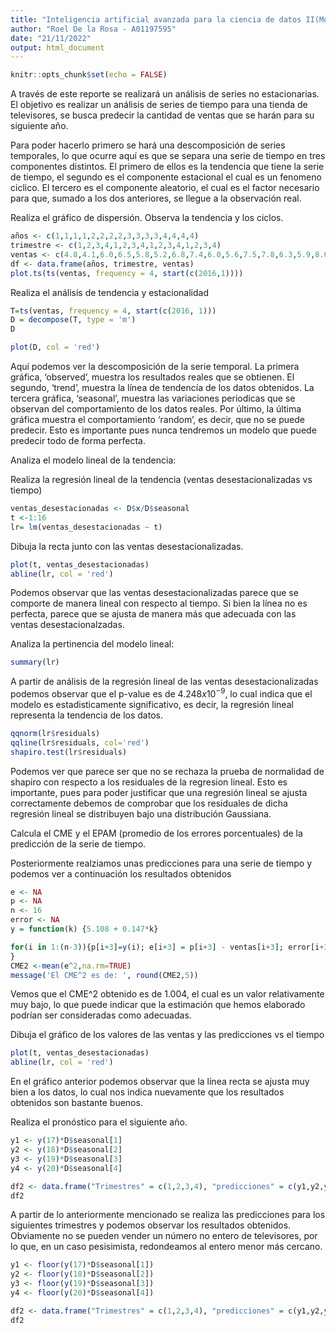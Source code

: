 ---
title: "Inteligencia artificial avanzada para la ciencia de datos II(Módulo 5: Estadística Avanzada para ciencia de datos)"
author: "Roel De la Rosa - A01197595"
date: "21/11/2022"
output: html_document
---

```{r setup, include=FALSE}
knitr::opts_chunk$set(echo = FALSE)
```

A través de este reporte se realizará un análisis de series no estacionarias.
El objetivo es realizar un análisis de series de tiempo para una tienda de televisores, se busca predecir la cantidad de ventas que se harán para su siguiente año.

Para poder hacerlo primero se hará una descomposición de series temporales, lo que ocurre aquí es que se separa una serie de tiempo en tres componentes distintos. El primero de ellos es la tendencia que tiene la serie de tiempo, el segundo es el componente estacional el cual es un fenomeno ciclico. El tercero es el componente aleatorio, el cual es el factor necesario para que, sumado a los dos anteriores, se llegue a la observación real.

Realiza el gráfico de dispersión. Observa la tendencia y los ciclos.
```{r}
años <- c(1,1,1,1,2,2,2,2,3,3,3,3,4,4,4,4)
trimestre <- c(1,2,3,4,1,2,3,4,1,2,3,4,1,2,3,4)
ventas <- c(4.8,4.1,6.0,6.5,5.8,5.2,6.8,7.4,6.0,5.6,7.5,7.8,6.3,5.9,8.0,8.4)
df <- data.frame(años, trimestre, ventas)
plot.ts(ts(ventas, frequency = 4, start(c(2016,1))))
```

Realiza el análisis de tendencia y estacionalidad
```{r}
T=ts(ventas, frequency = 4, start(c(2016, 1)))
D = decompose(T, type = 'm')
D
```

```{r}
plot(D, col = 'red')
```
Aquí podemos ver la descomposición de la serie temporal. La primera gráfica, 'observed', muestra los resultados reales que se obtienen. El segundo, 'trend', muestra la línea de tendencía de los datos obtenidos. La tercera gráfica, 'seasonal', muestra las variaciones periodicas que se observan del comportamiento de los datos reales. Por último, la última gráfica muestra el comportamiento 'random', es decir, que no se puede predecir. Esto es importante pues nunca tendremos un modelo que puede predecir todo de forma perfecta.


Analiza el modelo lineal de la tendencia:

Realiza la regresión lineal de la tendencia (ventas desestacionalizadas vs tiempo)
```{r}
ventas_desestacionadas <- D$x/D$seasonal
t <-1:16 
lr= lm(ventas_desestacionadas ~ t)
```
Dibuja la recta junto con las ventas desestacionalizadas.
```{r}
plot(t, ventas_desestacionadas)
abline(lr, col = 'red')
```
Podemos observar que las ventas desestacionalizadas parece que se comporte de manera lineal con respecto al tiempo. Si bien la línea no es perfecta, parece que se ajusta de manera más que adecuada con las ventas desestacionalzadas.

Analiza la pertinencia del modelo lineal:
```{r}
summary(lr)
```
A partir de análisis de la regresión lineal de las ventas desestacionalizadas podemos observar que el p-value es de $4.248 x10^{-9}$, lo cual indica que el modelo es estadisticamente significativo, es decir, la regresión lineal representa la tendencia de los datos.

```{r}
qqnorm(lr$residuals)
qqline(lr$residuals, col='red')
shapiro.test(lr$residuals)
```
Podemos ver que parece ser que no se rechaza la prueba de normalidad de shapiro con respecto a los residuales de la regresion lineal. Esto es importante, pues para poder justificar que una regresión lineal se ajusta correctamente debemos de comprobar que los residuales de dicha regresión lineal se distribuyen bajo una distribución Gaussiana.

Calcula el CME y el EPAM (promedio de los errores porcentuales) de la predicción de la serie de tiempo.

Posteriormente realziamos unas predicciones para una serie de tiempo y podemos ver a continuación los resultados obtenidos

```{r, echo=TRUE}
e <- NA
p <- NA
n <- 16
error <- NA
y = function(k) {5.108 + 0.147*k}

for(i in 1:(n-3)){p[i+3]=y(i); e[i+3] = p[i+3] - ventas[i+3]; error[i+3] = ((ventas[i+3]-p[i+3])/ventas[i+3])*100
}
CME2 <-mean(e^2,na.rm=TRUE)
message('El CME^2 es de: ', round(CME2,5))
```
Vemos que el CME^2 obtenido es de 1.004, el cual es un valor relativamente muy bajo, lo que puede indicar que la estimación que hemos elaborado podrían ser consideradas como adecuadas.

Dibuja el gráfico de los valores de las ventas y las predicciones vs el tiempo

```{r}
plot(t, ventas_desestacionadas)
abline(lr, col = 'red')
```
En el gráfico anterior podemos observar que la línea recta se ajusta muy bien a los datos, lo cual nos indica nuevamente que los resultados obtenidos son bastante buenos.

Realiza el pronóstico para el siguiente año.

```{r}
y1 <- y(17)*D$seasonal[1]
y2 <- y(18)*D$seasonal[2]
y3 <- y(19)*D$seasonal[3]
y4 <- y(20)*D$seasonal[4]

df2 <- data.frame("Trimestres" = c(1,2,3,4), "predicciones" = c(y1,y2,y3,y4))
df2
```
A partir de lo anteriormente mencionado se realiza las predicciones para los siguientes trimestres y podemos observar los resultados obtenidos. Obviamente no se pueden vender un número no entero de televisores, por lo que, en un caso pesisimista, redondeamos al entero menor más cercano.

```{r}
y1 <- floor(y(17)*D$seasonal[1])
y2 <- floor(y(18)*D$seasonal[2])
y3 <- floor(y(19)*D$seasonal[3])
y4 <- floor(y(20)*D$seasonal[4])

df2 <- data.frame("Trimestres" = c(1,2,3,4), "predicciones" = c(y1,y2,y3,y4))
df2
```



